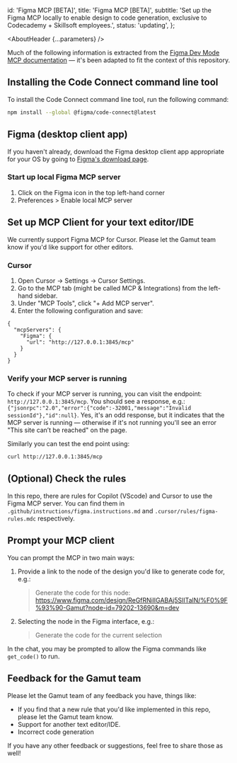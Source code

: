 

  id: 'Figma MCP [BETA]',
  title: 'Figma MCP [BETA]',
  subtitle:
    'Set up the Figma MCP locally to enable design to code generation, exclusive to Codecademy + Skillsoft employees.',
  status: 'updating',
};

<Meta title="Meta/MCP/Figma MCP [BETA]" />

<AboutHeader {...parameters} />

<Callout text="Any MCP generated code is EXPERIMENTAL! You should always validate the code generated and adapt it to your own needs. Additionally, you must have a Dev or Full account to be able to be able to use the Figma MCP." />

Much of the following information is extracted from the [Figma Dev Mode MCP documentation](https://help.figma.com/hc/en-us/articles/32132100833559-Guide-to-the-Dev-Mode-MCP-Server) — it's been adapted to fit the context of this repository.

## Installing the Code Connect command line tool

To install the Code Connect command line tool, run the following command:

```bash
npm install --global @figma/code-connect@latest
```

## Figma (desktop client app)

If you haven't already, download the Figma desktop client app appropriate for your OS by going to [Figma's download page](https://www.figma.com/downloads/).

### Start up local Figma MCP server

1. Click on the Figma icon in the top left-hand corner
2. Preferences > Enable local MCP server

## Set up MCP Client for your text editor/IDE

We currently support Figma MCP for Cursor. Please let the Gamut team know if you'd like support for other editors.

### Cursor

1. Open Cursor → Settings → Cursor Settings.
2. Go to the MCP tab (might be called MCP & Integrations) from the left-hand sidebar.
3. Under "MCP Tools", click "+ Add MCP server".
4. Enter the following configuration and save:

```
{
  "mcpServers": {
    "Figma": {
      "url": "http://127.0.0.1:3845/mcp"
    }
  }
}
```

### Verify your MCP server is running

To check if your MCP server is running, you can visit the endpoint: `http://127.0.0.1:3845/mcp`. You should see a response, e.g.: `{"jsonrpc":"2.0","error":{"code":-32001,"message":"Invalid sessionId"},"id":null}`.
Yes, it's an odd response, but it indicates that the MCP server is running — otherwise if it's not running you'll see an error "This site can’t be reached" on the page.

Similarly you can test the end point using:

```bash
curl http://127.0.0.1:3845/mcp
```

## (Optional) Check the rules

In this repo, there are rules for Copilot (VScode) and Cursor to use the Figma MCP server. You can find them in `.github/instructions/figma.instructions.md` and `.cursor/rules/figma-rules.mdc` respectively.

## Prompt your MCP client

You can prompt the MCP in two main ways:

1. Provide a link to the node of the design you'd like to generate code for, e.g.:

   > Generate the code for this node: https://www.figma.com/design/ReGfRNillGABAj5SlITalN/%F0%9F%93%90-Gamut?node-id=79202-13690&m=dev

2. Selecting the node in the Figma interface, e.g.:
   > Generate the code for the current selection

In the chat, you may be prompted to allow the Figma commands like `get_code()` to run.

## Feedback for the Gamut team

Please let the Gamut team of any feedback you have, things like:

- If you find that a new rule that you'd like implemented in this repo, please let the Gamut team know.
- Support for another text editor/IDE.
- Incorrect code generation

If you have any other feedback or suggestions, feel free to share those as well!

